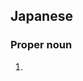 ==Japanese==
{{ja-kanjitab|な|つ|こ|yomi=j}}

===Proper noun===
{{ja-pos|proper|なつこ}}

# {{given name|female|lang=ja|sort=なつこ}}